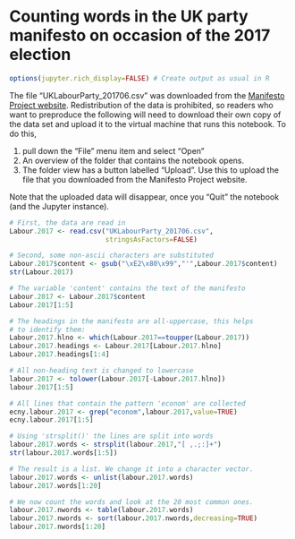 # Counting words in the UK party manifesto on occasion of the 2017 election

```r
options(jupyter.rich_display=FALSE) # Create output as usual in R
```

The file "UKLabourParty_201706.csv" 
was downloaded from the [Manifesto Project website](https://manifesto-project.wzb.eu/datasets).
Redistribution of the data is prohibited, so readers who want to preproduce the following will need to download their own copy of the data set and upload it to the virtual machine that runs this notebook. To do this,

1. pull down the "File" menu item and select "Open"
2. An overview of the folder that contains the notebook opens.
3. The folder view has a button labelled "Upload". Use this to upload the file that you downloaded from the Manifesto Project website.

Note that the uploaded data will disappear, once you "Quit" the notebook (and the Jupyter instance).


```r
# First, the data are read in
Labour.2017 <- read.csv("UKLabourParty_201706.csv",
                        stringsAsFactors=FALSE)
```

```r
# Second, some non-ascii characters are substituted 
Labour.2017$content <- gsub("\xE2\x80\x99","'",Labour.2017$content)
str(Labour.2017)
```

```r
# The variable 'content' contains the text of the manifesto 
Labour.2017 <- Labour.2017$content
Labour.2017[1:5]
```

```r
# The headings in the manifesto are all-uppercase, this helps
# to identify them:
Labour.2017.hlno <- which(Labour.2017==toupper(Labour.2017))
Labour.2017.headings <- Labour.2017[Labour.2017.hlno]
Labour.2017.headings[1:4]
```

```r
# All non-heading text is changed to lowercase
labour.2017 <- tolower(Labour.2017[-Labour.2017.hlno])
labour.2017[1:5]
```

```r
# All lines that contain the pattern 'econom' are collected
ecny.labour.2017 <- grep("econom",labour.2017,value=TRUE)
ecny.labour.2017[1:5]
```

```r
# Using 'strsplit()' the lines are split into words
labour.2017.words <- strsplit(labour.2017,"[ ,.;:]+")
str(labour.2017.words[1:5])
```

```r
# The result is a list. We change it into a character vector.
labour.2017.words <- unlist(labour.2017.words)
labour.2017.words[1:20]
```

```r
# We now count the words and look at the 20 most common ones.
labour.2017.nwords <- table(labour.2017.words)
labour.2017.nwords <- sort(labour.2017.nwords,decreasing=TRUE)
labour.2017.nwords[1:20]
```
